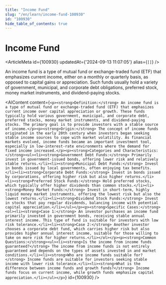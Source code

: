 ```yaml
---
title: "Income Fund"
slug: "/en/learn/income-fund-100930"
id: "100930"
hide_table_of_contents: true
---
```



# Income Fund

<ArticleMeta id={100930} updatedAt={'2024-09-13 11:07:05'} alias={`[]`} />
<div className='border-solid border-b border-t-0 my-4 border-[var(--ifm-color-gray-300)]' />

An income fund is a type of mutual fund or exchange-traded fund (ETF) that emphasizes current income, either on a monthly or quarterly basis, as opposed to capital gains or appreciation. Such funds usually hold a variety of government, municipal, and corporate debt obligations, preferred stock, money market instruments, and dividend-paying stocks.

<AIContent content={`<p><strong>Definition:</strong> An income fund is a type of mutual fund or exchange-traded fund (ETF) that emphasizes current income over capital appreciation or growth. These funds typically hold various government, municipal, and corporate debt, preferred stocks, money market instruments, and dividend-paying stocks. The primary goal is to provide investors with a stable source of income.</p><p><strong>Origin:</strong> The concept of income funds originated in the early 20th century when investors began seeking stable income sources to cope with market volatility. As financial markets evolved, income funds became an important investment tool, especially in low-interest-rate environments where the demand for fixed income increased.</p><p><strong>Categories and Characteristics:</strong><ul><li><strong>Government Debt Funds:</strong> Primarily invest in government-issued bonds, offering lower risk and relatively stable returns.</li><li><strong>Municipal Debt Funds:</strong> Invest in bonds issued by local governments, often enjoying tax benefits.</li><li><strong>Corporate Debt Funds:</strong> Invest in bonds issued by corporations, offering higher risk but also higher returns.</li><li><strong>Preferred Stock Funds:</strong> Hold preferred stocks, which typically offer higher dividends than common stocks.</li><li><strong>Money Market Funds:</strong> Invest in short-term, highly liquid money market instruments, offering the lowest risk but also the lowest returns.</li><li><strong>Dividend Stock Funds:</strong> Invest in stocks that pay regular dividends, balancing income with potential capital appreciation.</li></ul></p><p><strong>Specific Cases:</strong><ol><li><strong>Case 1:</strong> An investor purchases an income fund primarily invested in government bonds, receiving stable annual interest income. This type of fund is suitable for investors with low risk tolerance.</li><li><strong>Case 2:</strong> Another investor chooses a corporate debt fund, which carries higher risk but also provides higher annual interest income, suitable for those willing to take on more risk for higher returns.</li></ol></p><p><strong>Common Questions:</strong><ul><li><strong>Is the income from income funds guaranteed?</strong> The income from income funds is not entirely guaranteed and depends on the types of assets invested in and market conditions.</li><li><strong>Who are income funds suitable for?</strong> Income funds are suitable for investors seeking stable income with lower risk tolerance.</li><li><strong>What is the difference between income funds and growth funds?</strong> Income funds focus on current income, while growth funds emphasize capital appreciation.</li></ul></p>`} id={100930} />
